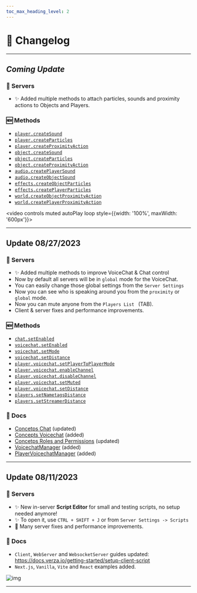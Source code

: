 ```yaml
---
toc_max_heading_level: 2
---
```


# 📝 Changelog

---

## **_Coming Update_**

### **:bricks: Servers**

- :sparkles: Added multiple methods to attach particles, sounds and proximity actions to Objects and Players.

### **:new: Methods**

- [`player.createSound` ](https://docs.verza.io/sdk/managers/player/createSound)
- [`player.createParticles`](https://docs.verza.io/sdk/managers/player/createParticles)
- [`player.createProximityAction`](https://docs.verza.io/sdk/managers/player/createProximityAction)
- [`object.createSound`](https://docs.verza.io/sdk/managers/object/createSound)
- [`object.createParticles`](https://docs.verza.io/sdk/managers/object/createParticles)
- [`object.createProximityAction`](https://docs.verza.io/sdk/managers/object/createProximityAction)
- [`audio.createPlayerSound`](https://docs.verza.io/sdk/managers/audio/createPlayerSound)
- [`audio.createObjectSound`](https://docs.verza.io/sdk/managers/audio/createObjectSound)
- [`effects.createObjectParticles`](https://docs.verza.io/sdk/managers/effects/createObjectParticles)
- [`effects.createPlayerParticles`](https://docs.verza.io/sdk/managers/effects/createPlayerParticles)
- [`world.createObjectProximityAction`](https://docs.verza.io/sdk/managers/world/createObjectProximityAction)
- [`world.createPlayerProximityAction`](https://docs.verza.io/sdk/managers/world/createPlayerProximityAction)

<video controls muted autoPlay loop style={{width: '100%', maxWidth: '600px'}}>
  <source
    src="https://i.gyazo.com/4a191e103f62038a8eaea5fccac88829.mp4"
    type="video/mp4"
  />
</video>

---

## **Update 08/27/2023**

### **:bricks: Servers**

- :sparkles: Added multiple methods to improve VoiceChat & Chat control
- Now by default all servers will be in `global` mode for the VoiceChat.
- You can easily change those global settings from the `Server Settings`
- Now you can see who is speaking around you from the `proximity` or `global` mode.
- Now you can mute anyone from the `Players List ` (TAB).
- Client & server fixes and performance improvements.

### **:new: Methods**

- [`chat.setEnabled`](https://docs.verza.io/sdk/managers/chat/setEnabled)
- [`voicechat.setEnabled`](https://docs.verza.io/sdk/managers/voicechat/setEnabled)
- [`voicechat.setMode`](https://docs.verza.io/sdk/managers/voicechat/setMode)
- [`voicechat.setDistance`](https://docs.verza.io/sdk/managers/voicechat/setDistance)
- [`player.voicechat.setPlayerToPlayerMode` ](https://docs.verza.io/sdk/managers/player/voicechat/setPlayerToPlayerMode)
- [`player.voicechat.enableChannel`](https://docs.verza.io/sdk/managers/player/voicechat/enableChannel)
- [`player.voicechat.disableChannel`](https://docs.verza.io/sdk/managers/player/voicechat/disableChannel)
- [`player.voicechat.setMuted`](https://docs.verza.io/sdk/managers/player/voicechat/setMuted)
- [`player.voicechat.setDistance`](https://docs.verza.io/sdk/managers/player/voicechat/setDistance)
- [`players.setNametagsDistance`](https://docs.verza.io/sdk/managers/players/setNametagsDistance)
- [`players.setStreamerDistance`](https://docs.verza.io/sdk/managers/players/setStreamerDistance)

### **:scroll: Docs**

- [Concetps Chat](https://docs.verza.io/concepts/chat) (updated)
- [Concepts Voicechat](https://docs.verza.io/getting-started/voicechat) (added)
- [Concetps Roles and Permissions](https://docs.verza.io/concepts/roles-and-permissions) (updated)
- [VoicechatManager](https://docs.verza.io/sdk/managers/voicechat) (added)
- [PlayerVoicechatManager](https://docs.verza.io/sdk/managers/player/voicechat) (added)

---

## **Update 08/11/2023**

### **:bricks: Servers**

- :sparkles: New in-server **Script Editor** for small and testing scripts, no setup needed anymore!
- :sparkles: To open it, use `CTRL + SHIFT + J` or from `Server Settings -> Scripts`
- :nail_care: Many server fixes and performance improvements.

### **:scroll: Docs**

- `Client`, `WebServer` and `WebsocketServer` guides updated: https://docs.verza.io/getting-started/setup-client-script
- `Next.js`, `Vanilla`, `Vite` and `React` examples added.

![img](https://i.gyazo.com/71255332faf3bd683d2922dfda618337.png)

---
